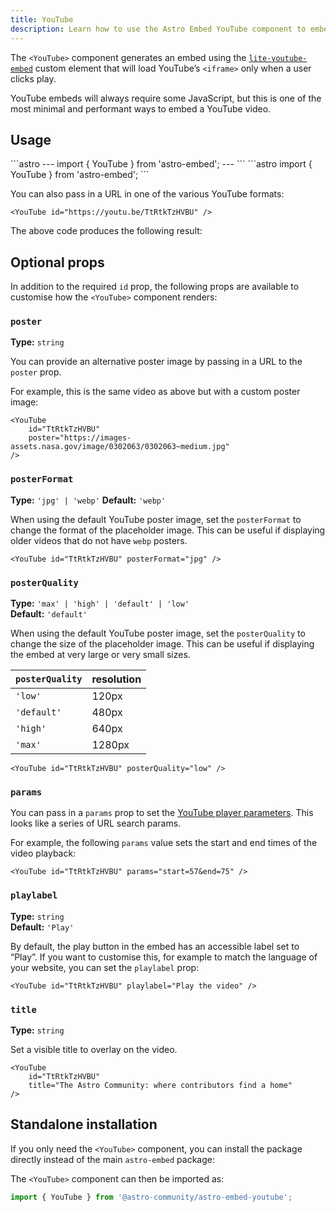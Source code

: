 ```yaml
---
title: YouTube
description: Learn how to use the Astro Embed YouTube component to embed YouTube videos in your website
---
```



The `<YouTube>` component generates an embed using the [`lite-youtube-embed`](https://github.com/paulirish/lite-youtube-embed) custom element that will load YouTube’s `<iframe>` only when a user clicks play.

YouTube embeds will always require some JavaScript, but this is one of the most minimal and performant ways to embed a YouTube video.

## Usage

<Tabs>
<TabItem label="Astro" icon="astro">
```astro
---
import { YouTube } from 'astro-embed';
---

<YouTube id="TtRtkTzHVBU" />
```
</TabItem>
<TabItem label="MDX" icon="seti:markdown">
```astro
import { YouTube } from 'astro-embed';

<YouTube id="TtRtkTzHVBU" />
```
</TabItem>
</Tabs>

You can also pass in a URL in one of the various YouTube formats:

```astro
<YouTube id="https://youtu.be/TtRtkTzHVBU" />
```

The above code produces the following result:

<YouTube id="https://youtu.be/TtRtkTzHVBU" />

## Optional props

In addition to the required `id` prop, the following props are available to customise how the `<YouTube>` component renders:

### `poster`

**Type:** `string`

You can provide an alternative poster image by passing in a URL to the `poster` prop.

For example, this is the same video as above but with a custom poster image:

```astro
<YouTube
	id="TtRtkTzHVBU"
	poster="https://images-assets.nasa.gov/image/0302063/0302063~medium.jpg"
/>
```

<YouTube
	id="TtRtkTzHVBU"
	poster="https://images-assets.nasa.gov/image/0302063/0302063~medium.jpg"
/>

### `posterFormat`

**Type:** `'jpg' | 'webp'`
**Default:** `'webp'`

When using the default YouTube poster image, set the `posterFormat` to change the format of the placeholder image.
This can be useful if displaying older videos that do not have `webp` posters.

```astro
<YouTube id="TtRtkTzHVBU" posterFormat="jpg" />
```

<YouTube id="TtRtkTzHVBU" posterFormat="jpg" />

### `posterQuality`

**Type:** `'max' | 'high' | 'default' | 'low'`  
**Default:** `'default'`

When using the default YouTube poster image, set the `posterQuality` to change the size of the placeholder image.
This can be useful if displaying the embed at very large or very small sizes.

| `posterQuality` | resolution |
| --------------- | ---------- |
| `'low'`         | 120px      |
| `'default'`     | 480px      |
| `'high'`        | 640px      |
| `'max'`         | 1280px     |

```astro
<YouTube id="TtRtkTzHVBU" posterQuality="low" />
```

<YouTube id="TtRtkTzHVBU" posterQuality="low" />

### `params`

You can pass in a `params` prop to set the [YouTube player parameters](https://developers.google.com/youtube/player_parameters#Parameters). This looks like a series of URL search params.

For example, the following `params` value sets the start and end times of the video playback:

```astro
<YouTube id="TtRtkTzHVBU" params="start=57&end=75" />
```

<YouTube id="TtRtkTzHVBU" params="start=57&end=75" />

### `playlabel`

**Type:** `string`  
**Default:** `'Play'`

By default, the play button in the embed has an accessible label set to “Play”.
If you want to customise this, for example to match the language of your website, you can set the `playlabel` prop:

```astro
<YouTube id="TtRtkTzHVBU" playlabel="Play the video" />
```

### `title`

**Type:** `string`

Set a visible title to overlay on the video.

```astro
<YouTube
	id="TtRtkTzHVBU"
	title="The Astro Community: where contributors find a home"
/>
```

<YouTube
	id="TtRtkTzHVBU"
	title="The Astro Community: where contributors find a home"
/>

## Standalone installation

If you only need the `<YouTube>` component, you can install the package directly instead of the main `astro-embed` package:


<PackageManagers pkg="@astro-community/astro-embed-youtube" />

The `<YouTube>` component can then be imported as:

```js
import { YouTube } from '@astro-community/astro-embed-youtube';
```
